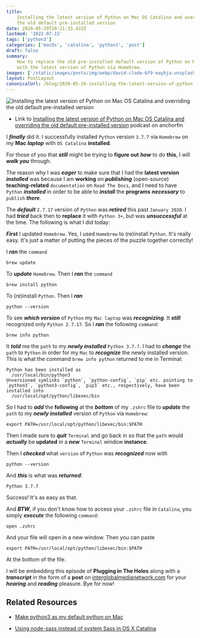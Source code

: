 ```yaml
---
title:
    Installing the latest version of Python on Mac OS Catalina and overriding
    the old default pre-installed version
date: 2020-05-29T20:21:33.433Z
lastmod: '2022-07-15'
tags: ['python3']
categories: ['macOs', 'catalina', 'python3', 'post']
draft: false
summary:
    How to replace the old pre-installed default version of Python on Mac OS
    with the latest version of Python via Homebrew.
images: ['/static/images/posts/img/webp/david-clode-6f9-eaybja-unsplash.webp']
layout: PostLayout
canonicalUrl: /blog/2020-05-29-installing-the-latest-version-of-python-on-mac-os-catalina-and-overriding-the-old-default-pre-installed-version
---
```


![Installing the latest version of Python on Mac OS Catalina and overriding the old default pre-installed version](/static/images/posts/img/webp/david-clode-6f9-eaybja-unsplash.webp)

-   Link to
    [Installing the latest version of Python on Mac OS Catalina and overriding the old default pre-installed version](https://anchor.fm/maria-campbell/episodes/Installing-the-latest-version-of-Python-on-Mac-OS-Catalina-and-overriding-the-old-default-pre-installed-version-eeodgp)
    podcast on anchorfm

I **_finally_** did it. I successfully installed `Python` version `3.7.7` via
`Homebrew` on my **Mac** **_laptop_** with `OS Catalina` **installed**.

For those of you that **_still_** might be trying to **figure out** **_how_** to
do **this**, I will **_walk you_** through.

The reason why I was **_eager_** to make sure that I had the **latest version**
**_installed_** was because I am **working** on **_publishing_** (open-source)
**teaching-related** `documentation` on `Read The Docs`, and I need to have
`Python` **_installed_** in order to be able to **_install_** the **programs**
**_necessary_** to `publish` **_there_**.

The **_default_** `2.7.17` version of `Python` was **_retired_** this past
`January 2020`. I had **_tried_** back then to **replace** it with `Python 3+`,
but was **_unsuccessful_** at the time. The following is what I did today:

**_First_** I updated `Homebrew`. Yes, I used `Homebrew` to (re)install
`Python`. It's really easy. It's just a matter of putting the pieces of the
puzzle together correctly!

I **_ran_** the `command`

```shell
brew update
```

To **_update_** `Homebrew`. Then I **_ran_** the `command`

```shell
brew install python
```

To (re)install `Python`. Then I **_ran_**

```shell
python --version
```

To see **_which version_** of `Python` my `Mac laptop` was **_recognizing_**. It
**_still_** recognized only `Python 2.7.17`. So I **_ran_** the following
`command`:

```shell
brew info python
```

It **_told_** me the `path` to my **_newly installed_** `Python 3.7.7`. I had to
**_change_** the `path` to `Python` in order for my `Mac` to **_recognize_** the
newly installed version. This is what the command `brew info python` returned to
me in Terminal:

```shell
Python has been installed as
  /usr/local/bin/python3
Unversioned symlinks `python`, `python-config`, `pip` etc. pointing to
`python3`, `python3-config`, `pip3` etc., respectively, have been installed into
  /usr/local/opt/python/libexec/bin
```

So I had to **_add_** the **following** at the **_bottom_** of my `.zshrc` file
to **_update_** the `path` to my **_newly installed_** version of `Python` via
`Homebrew`:

```shell
export PATH=/usr/local/opt/python/libexec/bin:$PATH
```

Then I made sure to **_quit_** `Terminal` and go back in so that the `path`
would **_actually_** be **updated** in a **_new_** `Terminal` window
**instance**.

Then I **_checked_** what `version` of `Python` was **_recognized_** now with

```shell
python --version
```

And **_this_** is what was **_returned_**:

```shell
Python 3.7.7
```

Success! It's as easy as that.

And **_BTW_**, if you don't know how to access your `.zshrc` file in `Catalina`,
you simply **_execute_** the following `command`:

```shell
open .zshrc
```

And your file will open in a new window. Then you can paste

```shell
export PATH=/usr/local/opt/python/libexec/bin:$PATH
```

At the bottom of the file.

I will be embedding this episode of **Plugging in The Holes** along with a
**_transcript_** in the form of a **post** on
[interglobalmedianetwork.com](https://www.interglobalmedianetwork.com/) for your
**_hearing_** and **_reading_** pleasure. Bye for now!

## Related Resources

-   [Make python3 as my default python on Mac](https://stackoverflow.com/questions/49704364/make-python3-as-my-default-python-on-mac)

-   [Using node-sass instead of system Sass in OS X Catalina](https://www.interglobalmedianetwork.com/blog/2020-02-12-using-node-sass-instead-of-system-sass-in-os-x-catalina/)
